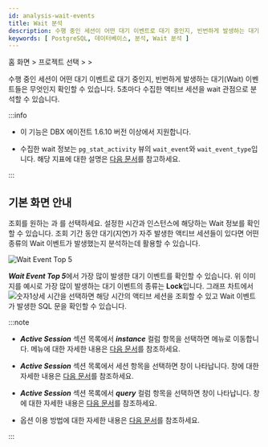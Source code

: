 ```yaml
---
id: analysis-wait-events
title: Wait 분석
description: 수행 중인 세션이 어떤 대기 이벤트로 대기 중인지, 빈번하게 발생하는 대기 이벤트들은 무엇인지 확인할 수 있습니다.
keywords: [ PostgreSQL, 데이터베이스, 분석, Wait 분석 ]
---
```


홈 화면 &gt; 프로젝트 선택 &gt; <Cmdname sid="side_analysis" className="uitext" /> &gt; <Cmdname sid="side_dbWaitAnalysis" className="uitext" />

수행 중인 세션이 어떤 대기 이벤트로 대기 중인지, 빈번하게 발생하는 대기(Wait) 이벤트들은 무엇인지 확인할 수 있습니다. 5초마다 수집한 액티브 세션을 wait 관점으로 분석할 수 있습니다. 

:::info

* 이 기능은 DBX 에이전트 1.6.10 버전 이상에서 지원합니다.

* 수집한 wait 정보는 `pg_stat_activity` 뷰의 `wait_event`와 `wait_event_type`입니다. 해당 지표에 대한 설명은 [다음 문서](https://www.postgresql.org/docs/current/monitoring-stats.html#WAIT-EVENT-TABLE)를 참고하세요.

:::

## 기본 화면 안내

<ImgLang img='db-analysis-wait.png' desc='Wait 분석' />

조회를 원하는 <Cmdname sid="time" className="uitext" />과 <Cmdname sid="instance" className="uitext" />를 선택하세요. 설정한 시간과 인스턴스에 해당하는 Wait 정보를 확인할 수 있습니다. 조회 기간 동안 대기(지연)가 자주 발생한 액티브 세션들이 있다면 어떤 종류의 Wait 이벤트가 발생했는지 분석하는데 활용할 수 있습니다.

![Wait Event Top 5](/img/db-analysis-wait-top5.png)

***Wait Event Top 5***에서 가장 많이 발생한 대기 이벤트를 확인할 수 있습니다. 위 이미지를 예시로 가장 많이 발생하는 대기 이벤트의 종류는 **Lock**입니다. 그래프 차트에서 ![숫자1](/img/number-01.png)상세 시간을 선택하면 해당 시간의 액티브 세션을 조회할 수 있고 Wait 이벤트가 발생한 SQL 문을 확인할 수 있습니다.

:::note

* ***Active Session*** 섹션 목록에서 ***instance*** 컬럼 항목을 선택하면 <Cmdname sid="side_dbMonitoring" className="uitext" /> 메뉴로 이동합니다. <Cmdname sid="side_dbMonitoring" className="uitext" /> 메뉴에 대한 자세한 내용은 [다음 문서](instance-monitoring)를 참조하세요.

* ***Active Session*** 섹션 목록에서 세션 항목을 선택하면 <Cmdname sid="session_detail" className="uitext" /> 창이 나타납니다. <Cmdname sid="session_detail" className="uitext" /> 창에 대한 자세한 내용은 [다음 문서](multi-instance-monitoring#session-details)를 참조하세요.

* ***Active Session*** 섹션 목록에서 ***query*** 컬럼 항목을 선택하면 <Cmdname sid="TTL06224" className="uitext" /> 창이 나타납니다. <Cmdname sid="TTL06224" className="uitext" /> 창에 대한 자세한 내용은 [다음 문서](multi-instance-monitoring#query-details)를 참조하세요.

* <Cmdname sid="time" className="uitext" /> 옵션 이용 방법에 대한 자세한 내용은 [다음 문서](usage-ui#timeselector)를 참조하세요.

:::


<Dbtabledatafiltering level={2} />


<Dbv2dataeditcolumn level={2} />